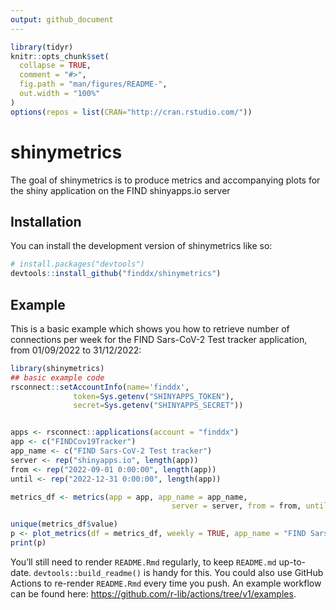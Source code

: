 ```yaml
---
output: github_document
---
```


<!-- README.md is generated from README.Rmd. Please edit that file -->

```r
library(tidyr)
knitr::opts_chunk$set(
  collapse = TRUE,
  comment = "#>",
  fig.path = "man/figures/README-",
  out.width = "100%"
)
options(repos = list(CRAN="http://cran.rstudio.com/"))
```

# shinymetrics

<!-- badges: start -->
<!-- badges: end -->

The goal of shinymetrics is to produce metrics and accompanying plots for the shiny application on the FIND shinyapps.io server

## Installation

You can install the development version of shinymetrics like so:

``` r
# install.packages("devtools")
devtools::install_github("finddx/shinymetrics")
```

## Example

This is a basic example which shows you how to retrieve number of connections per week for the FIND Sars-CoV-2 Test tracker application, from 01/09/2022 to 31/12/2022:

```r
library(shinymetrics)
## basic example code
rsconnect::setAccountInfo(name='finddx',
			  token=Sys.getenv("SHINYAPPS_TOKEN"),
			  secret=Sys.getenv("SHINYAPPS_SECRET"))


apps <- rsconnect::applications(account = "finddx") 
app <- c("FINDCov19Tracker")
app_name <- c("FIND Sars-CoV-2 Test tracker")
server <- rep("shinyapps.io", length(app))
from <- rep("2022-09-01 0:00:00", length(app))
until <- rep("2022-12-31 0:00:00", length(app))

metrics_df <- metrics(app = app, app_name = app_name, 
                                    server = server, from = from, until = until)

unique(metrics_df$value)
p <- plot_metrics(df = metrics_df, weekly = TRUE, app_name = "FIND Sars-CoV-2 Test tracker")
print(p)
```


You'll still need to render `README.Rmd` regularly, to keep `README.md` up-to-date. `devtools::build_readme()` is handy for this. You could also use GitHub Actions to re-render `README.Rmd` every time you push. An example workflow can be found here: <https://github.com/r-lib/actions/tree/v1/examples>.

